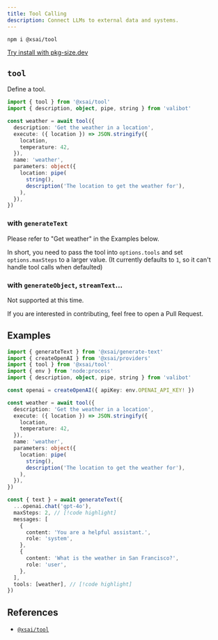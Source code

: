 ```yaml
---
title: Tool Calling
description: Connect LLMs to external data and systems.
---
```



```package-install
npm i @xsai/tool
```

[Try install with pkg-size.dev](https://pkg-size.dev/@xsai/tool)

## `tool`

Define a tool.

```ts twoslash
import { tool } from '@xsai/tool'
import { description, object, pipe, string } from 'valibot'

const weather = await tool({
  description: 'Get the weather in a location',
  execute: ({ location }) => JSON.stringify({
    location,
    temperature: 42,
  }),
  name: 'weather',
  parameters: object({
    location: pipe(
      string(),
      description('The location to get the weather for'),
    ),
  }),
})
```

### with `generateText`

Please refer to "Get weather" in the Examples below.

In short, you need to pass the tool into `options.tools` and set `options.maxSteps` to a larger value. (It currently defaults to `1`, so it can't handle tool calls when defaulted)

### with `generateObject`, `streamText`...

Not supported at this time.

If you are interested in contributing, feel free to open a Pull Request.

## Examples

<Accordions>
  <Accordion title="Get weather">

```ts twoslash
import { generateText } from '@xsai/generate-text'
import { createOpenAI } from '@xsai/providers'
import { tool } from '@xsai/tool'
import { env } from 'node:process'
import { description, object, pipe, string } from 'valibot'

const openai = createOpenAI({ apiKey: env.OPENAI_API_KEY! })

const weather = await tool({
  description: 'Get the weather in a location',
  execute: ({ location }) => JSON.stringify({
    location,
    temperature: 42,
  }),
  name: 'weather',
  parameters: object({
    location: pipe(
      string(),
      description('The location to get the weather for'),
    ),
  }),
})

const { text } = await generateText({
  ...openai.chat('gpt-4o'),
  maxSteps: 2, // [!code highlight]
  messages: [
    {
      content: 'You are a helpful assistant.',
      role: 'system',
    },
    {
      content: 'What is the weather in San Francisco?',
      role: 'user',
    },
  ],
  tools: [weather], // [!code highlight]
})
```

  </Accordion>
</Accordions>

## References

- [`@xsai/tool`](../references/tool)
